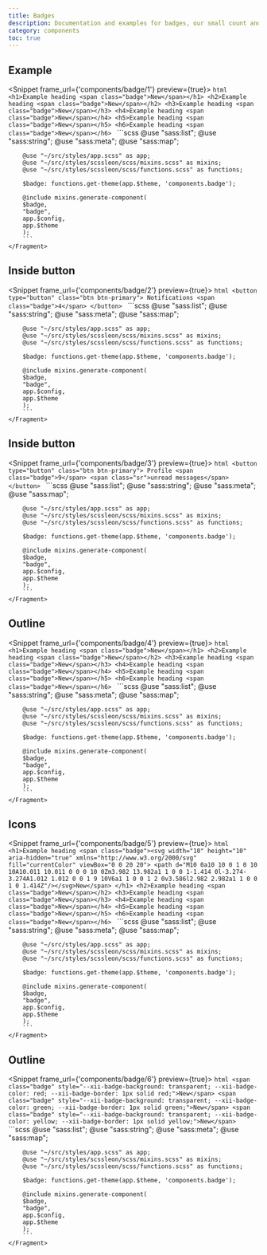 ```yaml
---
title: Badges
description: Documentation and examples for badges, our small count and labeling component.
category: components
toc: true
---
```


## Example
<Snippet frame_url={'components/badge/1'} preview={true}>
    <Fragment slot="html">
        ```html
        <h1>Example heading <span class="badge">New</span></h1>
        <h2>Example heading <span class="badge">New</span></h2>
        <h3>Example heading <span class="badge">New</span></h3>
        <h4>Example heading <span class="badge">New</span></h4>
        <h5>Example heading <span class="badge">New</span></h5>
        <h6>Example heading <span class="badge">New</span></h6>
        ```
    </Fragment>
    <Fragment slot="scss">
        ```scss
        @use "sass:list";
        @use "sass:string";
        @use "sass:meta";
        @use "sass:map";

        @use "~/src/styles/app.scss" as app;
        @use "~/src/styles/scssleon/scss/mixins.scss" as mixins;
        @use "~/src/styles/scssleon/scss/functions.scss" as functions;

        $badge: functions.get-theme(app.$theme, 'components.badge');

        @include mixins.generate-component(
        $badge,
        "badge",
        app.$config,
        app.$theme
        );
        ```
    </Fragment>
</Snippet>

## Inside button
<Snippet frame_url={'components/badge/2'} preview={true}>
    <Fragment slot="html">
        ```html
        <button type="button" class="btn btn-primary">
            Notifications <span class="badge">4</span>
        </button>
        ```
    </Fragment>
    <Fragment slot="scss">
        ```scss
        @use "sass:list";
        @use "sass:string";
        @use "sass:meta";
        @use "sass:map";

        @use "~/src/styles/app.scss" as app;
        @use "~/src/styles/scssleon/scss/mixins.scss" as mixins;
        @use "~/src/styles/scssleon/scss/functions.scss" as functions;

        $badge: functions.get-theme(app.$theme, 'components.badge');

        @include mixins.generate-component(
        $badge,
        "badge",
        app.$config,
        app.$theme
        );
        ```
    </Fragment>
</Snippet>

## Inside button
<Snippet frame_url={'components/badge/3'} preview={true}>
    <Fragment slot="html">
        ```html
        <button type="button" class="btn btn-primary">
            Profile <span class="badge">9</span>
            <span class="sr">unread messages</span>
        </button>
        ```
    </Fragment>
    <Fragment slot="scss">
        ```scss
        @use "sass:list";
        @use "sass:string";
        @use "sass:meta";
        @use "sass:map";

        @use "~/src/styles/app.scss" as app;
        @use "~/src/styles/scssleon/scss/mixins.scss" as mixins;
        @use "~/src/styles/scssleon/scss/functions.scss" as functions;

        $badge: functions.get-theme(app.$theme, 'components.badge');

        @include mixins.generate-component(
        $badge,
        "badge",
        app.$config,
        app.$theme
        );
        ```
    </Fragment>
</Snippet>

## Outline
<Snippet frame_url={'components/badge/4'} preview={true}>
    <Fragment slot="html">
        ```html
        <h1>Example heading <span class="badge">New</span></h1>
        <h2>Example heading <span class="badge">New</span></h2>
        <h3>Example heading <span class="badge">New</span></h3>
        <h4>Example heading <span class="badge">New</span></h4>
        <h5>Example heading <span class="badge">New</span></h5>
        <h6>Example heading <span class="badge">New</span></h6>
        ```
    </Fragment>
    <Fragment slot="scss">
        ```scss
        @use "sass:list";
        @use "sass:string";
        @use "sass:meta";
        @use "sass:map";

        @use "~/src/styles/app.scss" as app;
        @use "~/src/styles/scssleon/scss/mixins.scss" as mixins;
        @use "~/src/styles/scssleon/scss/functions.scss" as functions;

        $badge: functions.get-theme(app.$theme, 'components.badge');

        @include mixins.generate-component(
        $badge,
        "badge",
        app.$config,
        app.$theme
        );
        ```
    </Fragment>
</Snippet>

## Icons
<Snippet frame_url={'components/badge/5'} preview={true}>
    <Fragment slot="html">
        ```html
        <h1>Example heading <span class="badge"><svg width="10" height="10" aria-hidden="true"
                                                     xmlns="http://www.w3.org/2000/svg" fill="currentColor"
                                                     viewBox="0 0 20 20">
                <path
                    d="M10 0a10 10 0 1 0 10 10A10.011 10.011 0 0 0 10 0Zm3.982 13.982a1 1 0 0 1-1.414 0l-3.274-3.274A1.012 1.012 0 0 1 9 10V6a1 1 0 0 1 2 0v3.586l2.982 2.982a1 1 0 0 1 0 1.414Z"/></svg>New</span>
        </h1>
        <h2>Example heading <span class="badge">New</span></h2>
        <h3>Example heading <span class="badge">New</span></h3>
        <h4>Example heading <span class="badge">New</span></h4>
        <h5>Example heading <span class="badge">New</span></h5>
        <h6>Example heading <span class="badge">New</span></h6>
        ```
    </Fragment>
    <Fragment slot="scss">
        ```scss
        @use "sass:list";
        @use "sass:string";
        @use "sass:meta";
        @use "sass:map";

        @use "~/src/styles/app.scss" as app;
        @use "~/src/styles/scssleon/scss/mixins.scss" as mixins;
        @use "~/src/styles/scssleon/scss/functions.scss" as functions;

        $badge: functions.get-theme(app.$theme, 'components.badge');

        @include mixins.generate-component(
        $badge,
        "badge",
        app.$config,
        app.$theme
        );
        ```
    </Fragment>
</Snippet>

## Outline
<Snippet frame_url={'components/badge/6'} preview={true}>
    <Fragment slot="html">
        ```html
        <span class="badge"
              style="--xii-badge-background: transparent; --xii-badge-color: red; --xii-badge-border: 1px solid red;">New</span>
        <span class="badge"
              style="--xii-badge-background: transparent; --xii-badge-color: green; --xii-badge-border: 1px solid green;">New</span>
        <span class="badge"
              style="--xii-badge-background: transparent; --xii-badge-color: yellow; --xii-badge-border: 1px solid yellow;">New</span>
        ```
    </Fragment>
    <Fragment slot="scss">
        ```scss
        @use "sass:list";
        @use "sass:string";
        @use "sass:meta";
        @use "sass:map";

        @use "~/src/styles/app.scss" as app;
        @use "~/src/styles/scssleon/scss/mixins.scss" as mixins;
        @use "~/src/styles/scssleon/scss/functions.scss" as functions;

        $badge: functions.get-theme(app.$theme, 'components.badge');

        @include mixins.generate-component(
        $badge,
        "badge",
        app.$config,
        app.$theme
        );
        ```
    </Fragment>
</Snippet>